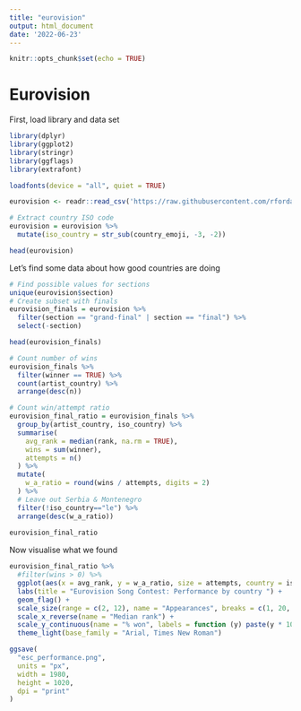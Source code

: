 ```yaml
---
title: "eurovision"
output: html_document
date: '2022-06-23'
---
```


```r
knitr::opts_chunk$set(echo = TRUE)
```

# Eurovision

First, load library and data set

```r
library(dplyr)
library(ggplot2)
library(stringr)
library(ggflags)
library(extrafont)

loadfonts(device = "all", quiet = TRUE)

eurovision <- readr::read_csv('https://raw.githubusercontent.com/rfordatascience/tidytuesday/master/data/2022/2022-05-17/eurovision.csv')

# Extract country ISO code
eurovision = eurovision %>% 
  mutate(iso_country = str_sub(country_emoji, -3, -2))

head(eurovision)
```

Let's find some data about how good countries are doing

```r
# Find possible values for sections
unique(eurovision$section)
# Create subset with finals
eurovision_finals = eurovision %>% 
  filter(section == "grand-final" | section == "final") %>% 
  select(-section)

head(eurovision_finals)

# Count number of wins
eurovision_finals %>% 
  filter(winner == TRUE) %>% 
  count(artist_country) %>%
  arrange(desc(n))

# Count win/attempt ratio
eurovision_final_ratio = eurovision_finals %>%
  group_by(artist_country, iso_country) %>% 
  summarise(
    avg_rank = median(rank, na.rm = TRUE),
    wins = sum(winner),
    attempts = n()
  ) %>% 
  mutate(
    w_a_ratio = round(wins / attempts, digits = 2)
  ) %>%
  # Leave out Serbia & Montenegro
  filter(!iso_country=="le") %>% 
  arrange(desc(w_a_ratio))
  
eurovision_final_ratio
```

Now visualise what we found

```r


eurovision_final_ratio %>% 
  #filter(wins > 0) %>% 
  ggplot(aes(x = avg_rank, y = w_a_ratio, size = attempts, country = iso_country)) +
  labs(title = "Eurovision Song Contest: Performance by country ") +
  geom_flag() +
  scale_size(range = c(2, 12), name = "Appearances", breaks = c(1, 20, 60)) +
  scale_x_reverse(name = "Median rank") +
  scale_y_continuous(name = "% won", labels = function (y) paste(y * 100, "%", sep = "")) +
  theme_light(base_family = "Arial, Times New Roman")

ggsave(
  "esc_performance.png", 
  units = "px",
  width = 1980,
  height = 1020,
  dpi = "print"
)
```

